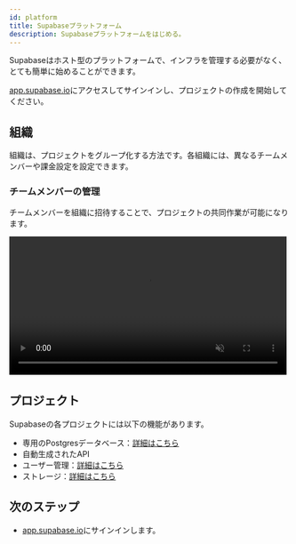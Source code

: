 ```yaml
---
id: platform
title: Supabaseプラットフォーム
description: Supabaseプラットフォームをはじめる。
---
```



Supabaseはホスト型のプラットフォームで、インフラを管理する必要がなく、とても簡単に始めることができます。

[app.supabase.io](https://app.supabase.io)にアクセスしてサインインし、プロジェクトの作成を開始してください。

## 組織

組織は、プロジェクトをグループ化する方法です。各組織には、異なるチームメンバーや課金設定を設定できます。

### チームメンバーの管理

チームメンバーを組織に招待することで、プロジェクトの共同作業が可能になります。

<video width="99%" muted playsInline controls="true">
<source src="/docs/videos/invite-team.mp4" type="video/mp4" muted playsInline />
</video>

## プロジェクト

Supabaseの各プロジェクトには以下の機能があります。

- 専用のPostgresデータベース：[詳細はこちら](/docs/guides/database)
- 自動生成されたAPI
- ユーザー管理：[詳細はこちら](/docs/guides/auth)
- ストレージ：[詳細はこちら](/docs/guides/storage)

## 次のステップ

- [app.supabase.io](https://app.supabase.io)にサインインします。
